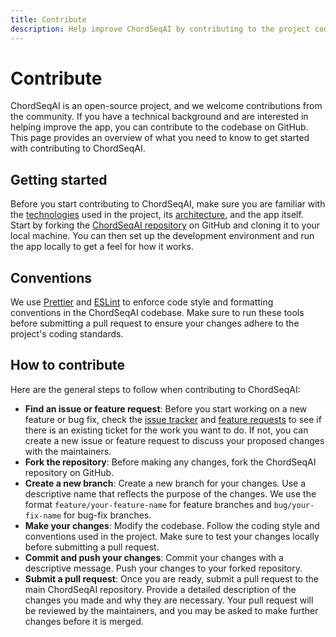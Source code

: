 ```yaml
---
title: Contribute
description: Help improve ChordSeqAI by contributing to the project codebase on GitHub.
---
```


# Contribute

ChordSeqAI is an open-source project, and we welcome contributions from the community. If you have a technical background and are interested in helping improve the app, you can contribute to the codebase on GitHub. This page provides an overview of what you need to know to get started with contributing to ChordSeqAI.

## Getting started

Before you start contributing to ChordSeqAI, make sure you are familiar with the [technologies](/wiki/technical/web-stack) used in the project, its [architecture](/wiki/technical/architecture), and the app itself. Start by forking the [ChordSeqAI repository](https://github.com/PetrIvan/chord-seq-ai-app) on GitHub and cloning it to your local machine. You can then set up the development environment and run the app locally to get a feel for how it works.

## Conventions

We use [Prettier](https://prettier.io/) and [ESLint](https://eslint.org/) to enforce code style and formatting conventions in the ChordSeqAI codebase. Make sure to run these tools before submitting a pull request to ensure your changes adhere to the project's coding standards.

## How to contribute

Here are the general steps to follow when contributing to ChordSeqAI:

- **Find an issue or feature request**: Before you start working on a new feature or bug fix, check the [issue tracker](https://github.com/PetrIvan/chord-seq-ai-app/issues) and [feature requests](https://github.com/PetrIvan/chord-seq-ai-app/discussions/categories/feature-requests?discussions_q=category%3A%22Feature+requests%22+is%3Aopen) to see if there is an existing ticket for the work you want to do. If not, you can create a new issue or feature request to discuss your proposed changes with the maintainers.
- **Fork the repository**: Before making any changes, fork the ChordSeqAI repository on GitHub.
- **Create a new branch**: Create a new branch for your changes. Use a descriptive name that reflects the purpose of the changes. We use the format `feature/your-feature-name` for feature branches and `bug/your-fix-name` for bug-fix branches.
- **Make your changes**: Modify the codebase. Follow the coding style and conventions used in the project. Make sure to test your changes locally before submitting a pull request.
- **Commit and push your changes**: Commit your changes with a descriptive message. Push your changes to your forked repository.
- **Submit a pull request**: Once you are ready, submit a pull request to the main ChordSeqAI repository. Provide a detailed description of the changes you made and why they are necessary. Your pull request will be reviewed by the maintainers, and you may be asked to make further changes before it is merged.
